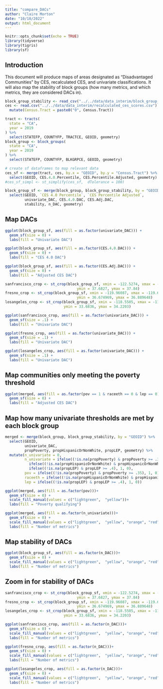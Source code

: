 ```yaml
---
title: "compare_DACs"
author: "Claire Morton"
date: "10/10/2022"
output: html_document
---
```


```r
knitr::opts_chunk$set(echo = TRUE)
library(tidyverse)
library(tigris)
library(sf)
```

## Introduction

This document will produce maps of areas designated as "Disadvantaged Communities" by CES, recalculated CES, and univariate classifications. It will also map the stability of block groups (how many metrics, and which metrics, they are considered DACs in).

```r
block_group_stability <- read_csv("../../data/data_interim/block_group_stability.csv")
ces <- read.csv("../../data/data_interim/recalculated_ces_scores.csv") %>%
  mutate(Census.Tract = paste0("0", Census.Tract))

tract <- tracts(
  state = "CA",
  year = 2019
) %>%
  select(STATEFP, COUNTYFP, TRACTCE, GEOID, geometry)
block_group <- block_groups(
  state = "CA",
  year = 2019
) %>%
  select(STATEFP, COUNTYFP, BLKGRPCE, GEOID, geometry)
```

```r
# create sf dataframes to map relevant data
ces_sf <- merge(tract, ces, by.x = "GEOID", by.y = "Census.Tract") %>%
  select(GEOID, CES.4.0.Percentile, CES.Percentile.Adjusted, geometry)
#ces_sf_simpl <- st_simplify(ces_sf,  dTolerance = 100)

block_group_sf <- merge(block_group, block_group_stability, by = "GEOID") %>%
  select(GEOID, `CES 4.0 Percentile`, `CES Percentile Adjusted`, 
         univariate_DAC, CES.4.0.DAC, CES.Adj.DAC, 
         stability, n_DAC, geometry)
```

## Map DACs
```r
ggplot(block_group_sf, aes(fill = as.factor(univariate_DAC))) +
  geom_sf(size = 0) +
  labs(fill = "Univariate DAC")

ggplot(block_group_sf, aes(fill = as.factor(CES.4.0.DAC))) +
  geom_sf(size = 0) +
  labs(fill = "CES 4.0 DAC")

ggplot(block_group_sf, aes(fill = as.factor(CES.Adj.DAC))) +
  geom_sf(size = 0) +
  labs(fill = "Adjusted CES DAC")
```

```r
sanfrancisco_crop <- st_crop(block_group_sf, xmin = -122.5274, xmax = -122.3134,
                                 ymin = 37.6827, ymax = 37.84)
fresno_crop <- st_crop(block_group_sf, xmin = -119.96087, xmax = -119.601115,
                                 ymin = 36.674969, ymax = 36.889648)
losangeles_crop <- st_crop(block_group_sf, xmin = -118.5505, xmax = -117.831,
                           ymin = 33.6836, ymax = 34.2203)

ggplot(sanfrancisco_crop, aes(fill = as.factor(univariate_DAC))) +
  geom_sf(size = .1) +
  labs(fill = "Univariate DAC")

ggplot(fresno_crop, aes(fill = as.factor(univariate_DAC))) +
  geom_sf(size = .1) +
  labs(fill = "Univariate DAC")

ggplot(losangeles_crop, aes(fill = as.factor(univariate_DAC))) +
  geom_sf(size = .1) +
  labs(fill = "Univariate DAC")
```
## Map communities only meeting the poverty threshold
```r
ggplot(merged, aes(fill = as.factor(pov == 1 & raceeth == 0 & lep == 0))) +
  geom_sf(size = 0) +
  labs(fill = "Adjusted CES DAC")
```

## Map how many univariate thresholds are met by each block group
```r
merged <- merge(block_group, block_group_stability, by = "GEOID") %>%
  select(GEOID, 
         univariate_DAC, 
         propPoverty, propHispanicOrNonWhite, propLEP, geometry) %>%
  mutate(n_univariate = 0,
         n_univariate = ifelse((!is.na(propPoverty) & propPoverty >= .35), 1, 0) + 
           ifelse((!is.na(propHispanicOrNonWhite) & propHispanicOrNonWhite >= .7), 1, 0) + 
           ifelse((!is.na(propLEP) & propLEP >= .4), 1, 0),
         pov = ifelse((!is.na(propPoverty) & propPoverty >= .35), 1, 0),
         raceeth = ifelse((!is.na(propHispanicOrNonWhite) & propHispanicOrNonWhite >= .7), 1, 0),
         lep = ifelse((!is.na(propLEP) & propLEP >= .4), 1, 0))

ggplot(merged, aes(fill = as.factor(pov)))+
  geom_sf(size = 0) +
  scale_fill_manual(values = c("lightgreen",  "yellow"))+
  labs(fill = "Poverty qualifying")
```

```r
ggplot(merged, aes(fill = as.factor(n_univariate)))+
  geom_sf(size = 0) +
  scale_fill_manual(values = c("lightgreen",  "yellow", "orange", "red"))+
  labs(fill = "Number of metrics")
```
## Map stability of DACs
```r
ggplot(block_group_sf, aes(fill = as.factor(n_DAC)))+
  geom_sf(size = 0) +
  scale_fill_manual(values = c("lightgreen",  "yellow", "orange", "red"))+
  labs(fill = "Number of metrics")
```
## Zoom in for stability of DACs
```r
sanfrancisco_crop <- st_crop(block_group_sf, xmin = -122.5274, xmax = -122.3134,
                                 ymin = 37.6827, ymax = 37.84)
fresno_crop <- st_crop(block_group_sf, xmin = -119.96087, xmax = -119.601115,
                                 ymin = 36.674969, ymax = 36.889648)
losangeles_crop <- st_crop(block_group_sf, xmin = -118.5505, xmax = -117.831,
                           ymin = 33.6836, ymax = 34.2203)

ggplot(sanfrancisco_crop, aes(fill = as.factor(n_DAC)))+
  geom_sf(size = 0) +
  scale_fill_manual(values = c("lightgreen",  "yellow", "orange", "red"))+
  labs(fill = "Number of metrics")

ggplot(fresno_crop, aes(fill = as.factor(n_DAC)))+
  geom_sf(size = 0) +
  scale_fill_manual(values = c("lightgreen",  "yellow", "orange", "red"))+
  labs(fill = "Number of metrics")

ggplot(losangeles_crop, aes(fill = as.factor(n_DAC)))+
  geom_sf(size = 0) +
  scale_fill_manual(values = c("lightgreen",  "yellow", "orange", "red"))+
  labs(fill = "Number of metrics")
```




